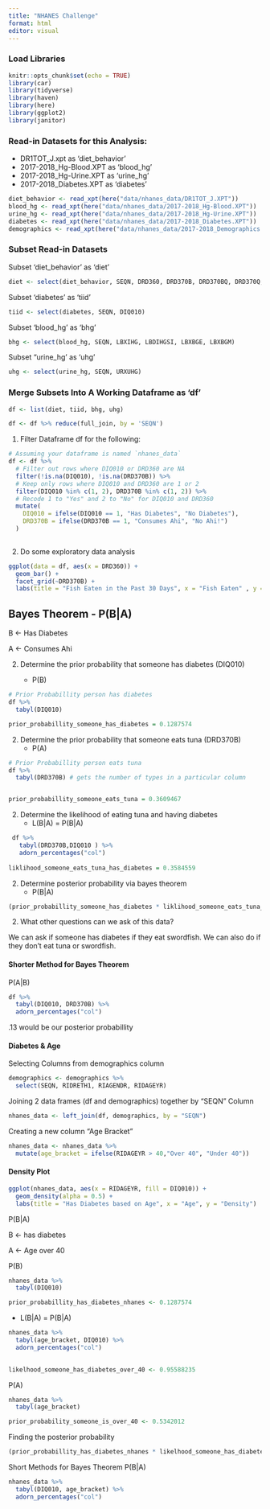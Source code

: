 ```yaml
---
title: "NHANES Challenge"
format: html
editor: visual
---
```


### Load Libraries

```r
knitr::opts_chunk$set(echo = TRUE)
library(car)
library(tidyverse)
library(haven)
library(here)
library(ggplot2)
library(janitor)
```

### Read-in Datasets for this Analysis:

-   DR1TOT_J.xpt as 'diet_behavior'
-   2017-2018_Hg-Blood.XPT as 'blood_hg'
-   2017-2018_Hg-Urine.XPT as 'urine_hg'
-   2017-2018_Diabetes.XPT as 'diabetes'

```r
diet_behavior <- read_xpt(here("data/nhanes_data/DR1TOT_J.XPT"))
blood_hg <- read_xpt(here("data/nhanes_data/2017-2018_Hg-Blood.XPT"))
urine_hg <- read_xpt(here("data/nhanes_data/2017-2018_Hg-Urine.XPT"))
diabetes <- read_xpt(here("data/nhanes_data/2017-2018_Diabetes.XPT"))
demographics <- read_xpt(here("data/nhanes_data/2017-2018_Demographics.XPT"))
```

### Subset Read-in Datasets

Subset 'diet_behavior' as 'diet'

```r
diet <- select(diet_behavior, SEQN, DRD360, DRD370B, DRD370BQ, DRD370Q, DRD370QQ)
```

Subset 'diabetes' as 'tiid'

```r
tiid <- select(diabetes, SEQN, DIQ010)
```

Subset 'blood_hg' as 'bhg'

```r
bhg <- select(blood_hg, SEQN, LBXIHG, LBDIHGSI, LBXBGE, LBXBGM)
```

Subset "urine_hg' as 'uhg'

```r
uhg <- select(urine_hg, SEQN, URXUHG)
```

### Merge Subsets Into A Working Dataframe as 'df'

```r
df <- list(diet, tiid, bhg, uhg)

df <- df %>% reduce(full_join, by = 'SEQN')
```

1.  Filter Dataframe df for the following:

```r
# Assuming your dataframe is named `nhanes_data`
df <- df %>%
  # Filter out rows where DIQ010 or DRD360 are NA
  filter(!is.na(DIQ010), !is.na(DRD370B)) %>%
  # Keep only rows where DIQ010 and DRD360 are 1 or 2
  filter(DIQ010 %in% c(1, 2), DRD370B %in% c(1, 2)) %>%
  # Recode 1 to "Yes" and 2 to "No" for DIQ010 and DRD360
  mutate(
    DIQ010 = ifelse(DIQ010 == 1, "Has Diabetes", "No Diabetes"),
    DRD370B = ifelse(DRD370B == 1, "Consumes Ahi", "No Ahi!")
  )
  
```

2.  Do some exploratory data analysis

```r
ggplot(data = df, aes(x = DRD360)) + 
  geom_bar() + 
  facet_grid(~DRD370B) +
  labs(title = "Fish Eaten in the Past 30 Days", x = "Fish Eaten" , y = "Count")
```

## Bayes Theorem - P(B\|A)

B \<- Has Diabetes

A \<- Consumes Ahi

2.  Determine the prior probability that someone has diabetes (DIQ010)

    -   P(B)

```r
# Prior Probabillity person has diabetes
df %>% 
  tabyl(DIQ010) 
```

```r
prior_probabillity_someone_has_diabetes = 0.1287574
```

2.  Determine the prior probability that someone eats tuna (DRD370B)
    -   P(A)

```r
# Prior Probabillity person eats tuna
df %>% 
  tabyl(DRD370B) # gets the number of types in a particular column


prior_probabillity_someone_eats_tuna = 0.3609467
```

2.  Determine the likelihood of eating tuna and having diabetes
    -   L(B\|A) = P(B\|A)

```r
 df %>% 
   tabyl(DRD370B,DIQ010 ) %>% 
   adorn_percentages("col")
 
liklihood_someone_eats_tuna_has_diabetes = 0.3584559
```

2.  Determine posterior probability via bayes theorem
    -   P(B\|A)

```r
(prior_probabillity_someone_has_diabetes * liklihood_someone_eats_tuna_has_diabetes) / prior_probabillity_someone_eats_tuna
```

2.  What other questions can we ask of this data?

We can ask if someone has diabetes if they eat swordfish. We can also do if they don't eat tuna or swordfish.

#### Shorter Method for Bayes Theorem

P(A\|B)

```r
df %>% 
  tabyl(DIQ010, DRD370B) %>% 
  adorn_percentages("col")
```

.13 would be our posterior probabillity

#### Diabetes & Age

Selecting Columns from demographics column

```r
demographics <- demographics %>% 
  select(SEQN, RIDRETH1, RIAGENDR, RIDAGEYR)
```

Joining 2 data frames (df and demographics) together by "SEQN" Column

```r
nhanes_data <- left_join(df, demographics, by = "SEQN")
```

Creating a new column "Age Bracket"

```r
nhanes_data <- nhanes_data %>% 
  mutate(age_bracket = ifelse(RIDAGEYR > 40,"Over 40", "Under 40"))
```

#### Density Plot

```r
ggplot(nhanes_data, aes(x = RIDAGEYR, fill = DIQ010)) +
  geom_density(alpha = 0.5) +
  labs(title = "Has Diabetes based on Age", x = "Age", y = "Density")
```

P(B\|A)

B \<- has diabetes

A \<- Age over 40

P(B)

```r
nhanes_data %>% 
  tabyl(DIQ010)
```

```r
prior_probabillity_has_diabetes_nhanes <- 0.1287574
```

-   L(B\|A) = P(B\|A)

```r
nhanes_data %>%
  tabyl(age_bracket, DIQ010) %>% 
  adorn_percentages("col")
  
```

```r
likelhood_someone_has_diabetes_over_40 <- 0.95588235
```

P(A)

```r
nhanes_data %>%
  tabyl(age_bracket)
```

```r
prior_probability_someone_is_over_40 <- 0.5342012
```

Finding the posterior probability

```r
(prior_probabillity_has_diabetes_nhanes * likelhood_someone_has_diabetes_over_40) / prior_probability_someone_is_over_40
```

Short Methods for Bayes Theorem P(B\|A)

```r
nhanes_data %>% 
  tabyl(DIQ010, age_bracket) %>% 
  adorn_percentages("col")
```
